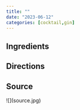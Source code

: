 ```yaml
---
title: ""
date: "2023-06-12"
categories: [cocktail,gin]
---
```


## Ingredients

## Directions

## Source

\![\](source.jpg)
